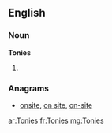 ==English==

===Noun===
'''Tonies'''

# {{plural of|Tony}}

===Anagrams===
* [[onsite#English|onsite]], [[on site#English|on site]], [[on-site#English|on-site]]

[[ar:Tonies]]
[[fr:Tonies]]
[[mg:Tonies]]